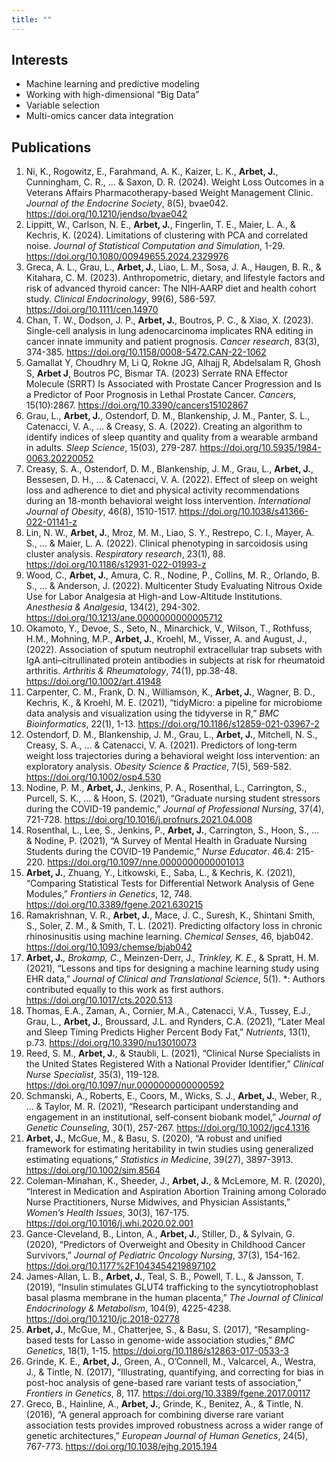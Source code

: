 ```yaml
---
title: ""
---
```


## Interests

* Machine learning and predictive modeling
* Working with high-dimensional "Big Data"
* Variable selection
* Multi-omics cancer data integration


## Publications

1.	Ni, K., Rogowitz, E., Farahmand, A. K., Kaizer, L. K., **Arbet, J.**, Cunningham, C. R., ... & Saxon, D. R. (2024). Weight Loss Outcomes in a Veterans Affairs Pharmacotherapy-based Weight Management Clinic. *Journal of the Endocrine Society*, 8(5), bvae042. [https://doi.org/10.1210/jendso/bvae042](https://doi.org/10.1210/jendso/bvae042)
1.	Lippitt, W., Carlson, N. E., **Arbet, J.**, Fingerlin, T. E., Maier, L. A., & Kechris, K. (2024). Limitations of clustering with PCA and correlated noise. *Journal of Statistical Computation and Simulation*, 1-29.
[https://doi.org/10.1080/00949655.2024.2329976](https://doi.org/10.1080/00949655.2024.2329976) 
1.	Greca, A. L., Grau, L., **Arbet, J.**, Liao, L. M., Sosa, J. A., Haugen, B. R., & Kitahara, C. M. (2023). Anthropometric, dietary, and lifestyle factors and risk of advanced thyroid cancer: The NIH‐AARP diet and health cohort study. *Clinical Endocrinology*, 99(6), 586-597.
[https://doi.org/10.1111/cen.14970](https://doi.org/10.1111/cen.14970)
1.	Chan, T. W., Dodson, J. P., **Arbet, J.**, Boutros, P. C., & Xiao, X. (2023). Single-cell analysis in lung adenocarcinoma implicates RNA editing in cancer innate immunity and patient prognosis. *Cancer research*, 83(3), 374-385. [https://doi.org/10.1158/0008-5472.CAN-22-1062](https://doi.org/10.1158/0008-5472.CAN-22-1062)
1.	Gamallat Y, Choudhry M, Li Q, Rokne JG, Alhajj R, Abdelsalam R, Ghosh S, **Arbet J**, Boutros PC, Bismar TA. (2023) Serrate RNA Effector Molecule (SRRT) Is Associated with Prostate Cancer Progression and Is a Predictor of Poor Prognosis in Lethal Prostate Cancer. *Cancers*, 15(10):2867. 
[https://doi.org/10.3390/cancers15102867](https://doi.org/10.3390/cancers15102867)
1.	Grau, L., **Arbet, J.**, Ostendorf, D. M., Blankenship, J. M., Panter, S. L., Catenacci, V. A., ... & Creasy, S. A. (2022). Creating an algorithm to identify indices of sleep quantity and quality from a wearable armband in adults. *Sleep Science*, 15(03), 279-287.
[https://doi.org/10.5935/1984-0063.20220052](https://doi.org/10.5935/1984-0063.20220052)
1.	Creasy, S. A., Ostendorf, D. M., Blankenship, J. M., Grau, L., **Arbet, J.**, Bessesen, D. H., ... & Catenacci, V. A. (2022). Effect of sleep on weight loss and adherence to diet and physical activity recommendations during an 18-month behavioral weight loss intervention. *International Journal of Obesity*, 46(8), 1510-1517.
[https://doi.org/10.1038/s41366-022-01141-z](https://doi.org/10.1038/s41366-022-01141-z)
1.	Lin, N. W., **Arbet, J.**, Mroz, M. M., Liao, S. Y., Restrepo, C. I., Mayer, A. S., ... & Maier, L. A. (2022). Clinical phenotyping in sarcoidosis using cluster analysis. *Respiratory research*, 23(1), 88.
[https://doi.org/10.1186/s12931-022-01993-z](https://doi.org/10.1186/s12931-022-01993-z) 
1.	Wood, C., **Arbet, J.**, Amura, C. R., Nodine, P., Collins, M. R., Orlando, B. S., ... & Anderson, J. (2022). Multicenter Study Evaluating Nitrous Oxide Use for Labor Analgesia at High-and Low-Altitude Institutions. *Anesthesia & Analgesia*, 134(2), 294-302.
[https://doi.org/10.1213/ane.0000000000005712](https://doi.org/10.1213/ane.0000000000005712) 
1.	Okamoto, Y., Devoe, S., Seto, N., Minarchick, V., Wilson, T., Rothfuss, H.M., Mohning, M.P., **Arbet, J.**, Kroehl, M., Visser, A. and August, J., (2022). Association of sputum neutrophil extracellular trap subsets with IgA anti–citrullinated protein antibodies in subjects at risk for rheumatoid arthritis. *Arthritis & Rheumatology*, 74(1), pp.38-48.
[https://doi.org/10.1002/art.41948](https://doi.org/10.1002/art.41948)
1.	Carpenter, C. M., Frank, D. N., Williamson, K., **Arbet, J.**, Wagner, B. D., Kechris, K., & Kroehl, M. E. (2021), “tidyMicro: a pipeline for microbiome data analysis and visualization using the tidyverse in R,” *BMC Bioinformatics*, 22(1), 1-13.
[https://doi.org/10.1186/s12859-021-03967-2](https://doi.org/10.1186/s12859-021-03967-2) 
1.	Ostendorf, D. M., Blankenship, J. M., Grau, L., **Arbet, J.**, Mitchell, N. S., Creasy, S. A., ... & Catenacci, V. A. (2021). Predictors of long‐term weight loss trajectories during a behavioral weight loss intervention: an exploratory analysis. *Obesity Science & Practice*, 7(5), 569-582.
[https://doi.org/10.1002/osp4.530](https://doi.org/10.1002/osp4.530)
1.	Nodine, P. M., **Arbet, J.**, Jenkins, P. A., Rosenthal, L., Carrington, S., Purcell, S. K., ... & Hoon, S. (2021), “Graduate nursing student stressors during the COVID-19 pandemic,” *Journal of Professional Nursing*, 37(4), 721-728. 
[https://doi.org/10.1016/j.profnurs.2021.04.008](https://doi.org/10.1016/j.profnurs.2021.04.008)
1.	Rosenthal, L., Lee, S., Jenkins, P., **Arbet, J.**, Carrington, S., Hoon, S., ... & Nodine, P. (2021), “A Survey of Mental Health in Graduate Nursing Students during the COVID-19 Pandemic,” *Nurse Educator*. 46.4: 215-220.
[https://doi.org/10.1097/nne.0000000000001013](https://doi.org/10.1097/nne.0000000000001013)
1.	**Arbet, J.**, Zhuang, Y., Litkowski, E., Saba, L., & Kechris, K. (2021), “Comparing Statistical Tests for Differential Network Analysis of Gene Modules,” *Frontiers in Genetics*, 12, 748.
[https://doi.org/10.3389/fgene.2021.630215](https://doi.org/10.3389/fgene.2021.630215)  
1.	Ramakrishnan, V. R., **Arbet, J.**, Mace, J. C., Suresh, K., Shintani Smith, S., Soler, Z. M., & Smith, T. L. (2021). Predicting olfactory loss in chronic rhinosinusitis using machine learning. *Chemical Senses*, 46, bjab042.
[https://doi.org/10.1093/chemse/bjab042](https://doi.org/10.1093/chemse/bjab042)
1.	**Arbet, J.***, Brokamp, C.*, Meinzen-Derr, J.*, Trinkley, K. E.*, & Spratt, H. M. (2021), “Lessons and tips for designing a machine learning study using EHR data,” *Journal of Clinical and Translational Science*, 5(1).
*: Authors contributed equally to this work as first authors.
[https://doi.org/10.1017/cts.2020.513](https://doi.org/10.1017/cts.2020.513 )
1.	Thomas, E.A., Zaman, A., Cornier, M.A., Catenacci, V.A., Tussey, E.J., Grau, L., **Arbet, J.**, Broussard, J.L. and Rynders, C.A. (2021), “Later Meal and Sleep Timing Predicts Higher Percent Body Fat,” *Nutrients*, 13(1), p.73. 
[https://doi.org/10.3390/nu13010073](https://doi.org/10.3390/nu13010073) 
1.	Reed, S. M., **Arbet, J.**, & Staubli, L. (2021), “Clinical Nurse Specialists in the United States Registered With a National Provider Identifier,” *Clinical Nurse Specialist*, 35(3), 119-128.
[https://doi.org/10.1097/nur.0000000000000592](https://doi.org/10.1097/nur.0000000000000592)
1.	Schmanski, A., Roberts, E., Coors, M., Wicks, S. J., **Arbet, J.**, Weber, R., ... & Taylor, M. R. (2021), “Research participant understanding and engagement in an institutional, self‐consent biobank model,” *Journal of Genetic Counseling*, 30(1), 257-267. 
[https://doi.org/10.1002/jgc4.1316](https://doi.org/10.1002/jgc4.1316)
1.	**Arbet, J.**, McGue, M., & Basu, S. (2020), “A robust and unified framework for estimating heritability in twin studies using generalized estimating equations,” *Statistics in Medicine*, 39(27), 3897-3913.
[https://doi.org/10.1002/sim.8564](https://doi.org/10.1002/sim.8564)
1.	Coleman-Minahan, K., Sheeder, J., **Arbet, J.**, & McLemore, M. R. (2020), “Interest in Medication and Aspiration Abortion Training among Colorado Nurse Practitioners, Nurse Midwives, and Physician Assistants,” *Women's Health Issues*, 30(3), 167-175.
[https://doi.org/10.1016/j.whi.2020.02.001](https://doi.org/10.1016/j.whi.2020.02.001 )
1.	Gance-Cleveland, B., Linton, A., **Arbet, J.**, Stiller, D., & Sylvain, G. (2020), “Predictors of Overweight and Obesity in Childhood Cancer Survivors,” *Journal of Pediatric Oncology Nursing*, 37(3), 154-162.
[https://doi.org/10.1177%2F1043454219897102](https://doi.org/10.1177%2F1043454219897102 )
1.	James-Allan, L. B., **Arbet, J.**, Teal, S. B., Powell, T. L., & Jansson, T. (2019), “Insulin stimulates GLUT4 trafficking to the syncytiotrophoblast basal plasma membrane in the human placenta,” *The Journal of Clinical Endocrinology & Metabolism*, 104(9), 4225-4238.
[https://doi.org/10.1210/jc.2018-02778](https://doi.org/10.1210/jc.2018-02778)
1.	**Arbet, J.**, McGue, M., Chatterjee, S., & Basu, S. (2017), “Resampling-based tests for Lasso in genome-wide association studies,” *BMC Genetics*, 18(1), 1-15.
[https://doi.org/10.1186/s12863-017-0533-3](https://doi.org/10.1186/s12863-017-0533-3)
1.	Grinde, K. E., **Arbet, J.**, Green, A., O'Connell, M., Valcarcel, A., Westra, J., & Tintle, N. (2017), “Illustrating, quantifying, and correcting for bias in post-hoc analysis of gene-based rare variant tests of association,” *Frontiers in Genetics*, 8, 117.
[https://doi.org/10.3389/fgene.2017.00117](https://doi.org/10.3389/fgene.2017.00117)
1.	Greco, B., Hainline, A., **Arbet, J.**, Grinde, K., Benitez, A., & Tintle, N. (2016), “A general approach for combining diverse rare variant association tests provides improved robustness across a wider range of genetic architectures,” *European Journal of Human Genetics*, 24(5), 767-773.
[https://doi.org/10.1038/ejhg.2015.194](https://doi.org/10.1038/ejhg.2015.194 )

